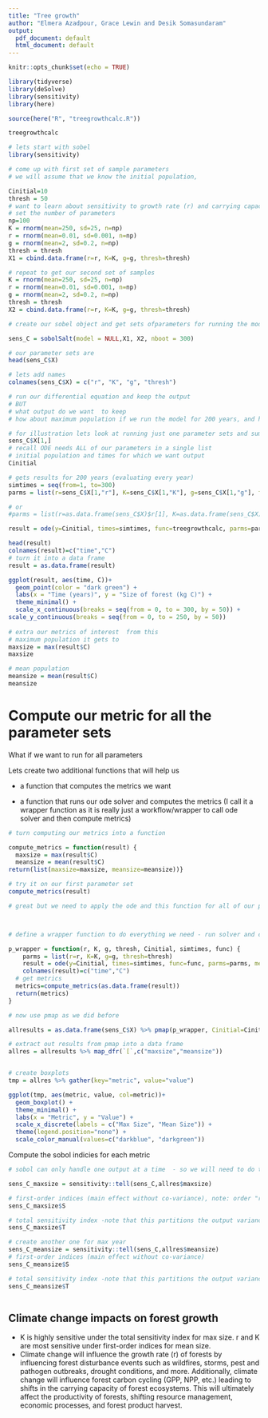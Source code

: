 ```yaml
---
title: "Tree growth"
author: "Elmera Azadpour, Grace Lewin and Desik Somasundaram"
output:
  pdf_document: default
  html_document: default
---
```


```r
knitr::opts_chunk$set(echo = TRUE)

library(tidyverse)
library(deSolve)
library(sensitivity)
library(here)
```


```r
source(here("R", "treegrowthcalc.R"))

treegrowthcalc

# lets start with sobel 
library(sensitivity)

# come up with first set of sample parameters
# we will assume that we know the initial population,

Cinitial=10
thresh = 50
# want to learn about sensitivity to growth rate (r) and carrying capacity 
# set the number of parameters
np=100
K = rnorm(mean=250, sd=25, n=np)
r = rnorm(mean=0.01, sd=0.001, n=np)
g = rnorm(mean=2, sd=0.2, n=np)
thresh = thresh
X1 = cbind.data.frame(r=r, K=K, g=g, thresh=thresh)

# repeat to get our second set of samples
K = rnorm(mean=250, sd=25, n=np)
r = rnorm(mean=0.01, sd=0.001, n=np)
g = rnorm(mean=2, sd=0.2, n=np)
thresh = thresh
X2 = cbind.data.frame(r=r, K=K, g=g, thresh=thresh)

# create our sobel object and get sets ofparameters for running the model

sens_C = sobolSalt(model = NULL,X1, X2, nboot = 300)

# our parameter sets are
head(sens_C$X)

# lets add names 
colnames(sens_C$X) = c("r", "K", "g", "thresh")

# run our differential equation and keep the output
# BUT
# what output do we want  to keep
# how about maximum population if we run the model for 200 years, and how many years to get to the carrying capacity

# for illustration lets look at running just one parameter sets and summarizing results
sens_C$X[1,]
# recall ODE needs ALL of our parameters in a single list 
# initial population and times for which we want output 
Cinitial

# gets results for 200 years (evaluating every year)
simtimes = seq(from=1, to=300)
parms = list(r=sens_C$X[1,"r"], K=sens_C$X[1,"K"], g=sens_C$X[1,"g"], thresh=sens_C$X[1,"thresh"])

# or
#parms = list(r=as.data.frame(sens_C$X)$r[1], K=as.data.frame(sens_C$X)$K[1], g=as.data.frame(sens_C$X)$g[1])

result = ode(y=Cinitial, times=simtimes, func=treegrowthcalc, parms=parms)

head(result)
colnames(result)=c("time","C")
# turn it into a data frame
result = as.data.frame(result)

ggplot(result, aes(time, C))+
  geom_point(color = "dark green") +
  labs(x = "Time (years)", y = "Size of forest (kg C)") +
  theme_minimal() +
  scale_x_continuous(breaks = seq(from = 0, to = 300, by = 50)) +
scale_y_continuous(breaks = seq(from = 0, to = 250, by = 50))
  
# extra our metrics of interest  from this
# maximum population it gets to
maxsize = max(result$C)
maxsize

# mean population
meansize = mean(result$C)
meansize
```

# Compute our metric for all the parameter sets

What if we want to run for all parameters

Lets create two additional functions that will help us

* a function that computes the metrics we want

* a function that runs our ode solver and computes the metrics (I call it a wrapper function as it is really just a workflow/wrapper to call ode solver and then compute metrics)
```r
# turn computing our metrics into a function

compute_metrics = function(result) {
  maxsize = max(result$C)
  meansize = mean(result$C)
return(list(maxsize=maxsize, meansize=meansize))}

# try it on our first parameter set
compute_metrics(result)

# great but we need to apply the ode and this function for all of our parameters



# define a wrapper function to do everything we need - run solver and compute metrics - and send back results for each parameter

p_wrapper = function(r, K, g, thresh, Cinitial, simtimes, func) {
    parms = list(r=r, K=K, g=g, thresh=thresh)
    result = ode(y=Cinitial, times=simtimes, func=func, parms=parms, method="daspk") 
    colnames(result)=c("time","C")
  # get metrics
  metrics=compute_metrics(as.data.frame(result))
  return(metrics)
}

# now use pmap as we did before

allresults = as.data.frame(sens_C$X) %>% pmap(p_wrapper, Cinitial=Cinitial, simtimes=simtimes, func=treegrowthcalc)

# extract out results from pmap into a data frame
allres = allresults %>% map_dfr(`[`,c("maxsize","meansize"))


# create boxplots
tmp = allres %>% gather(key="metric", value="value")

ggplot(tmp, aes(metric, value, col=metric))+
  geom_boxplot() +
  theme_minimal() + 
  labs(x = "Metric", y = "Value") +
  scale_x_discrete(labels = c("Max Size", "Mean Size")) +
  theme(legend.position="none") +
  scale_color_manual(values=c("darkblue", "darkgreen"))
```

Compute the sobol indicies for each metric

```r
# sobol can only handle one output at a time  - so we will need to do them separately

sens_C_maxsize = sensitivity::tell(sens_C,allres$maxsize)

# first-order indices (main effect without co-variance), note: order "r", "K", "g", "thresh" (X1-X4)
sens_C_maxsize$S

# total sensitivity index -note that this partitions the output variance - so values sum to 1
sens_C_maxsize$T

# create another one for max year
sens_C_meansize = sensitivity::tell(sens_C,allres$meansize)
# first-order indices (main effect without co-variance)
sens_C_meansize$S

# total sensitivity index -note that this partitions the output variance - so values sum to 1
sens_C_meansize$T

```


```r

```




## Climate change impacts on forest growth
- K is highly sensitive under the total sensitivity index for max size. r and K are most sensitive under first-order indices for mean size. 
- Climate change will influence the growth rate (r) of forests by influencing forest disturbance events such as wildfires, storms, pest and pathogen outbreaks, drought conditions, and more. Additionally, climate change will influence forest carbon cycling (GPP, NPP, etc.) leading to shifts in the carrying capacity of forest ecosystems. This will ultimately affect the productivity of forests, shifting resource management, economic processes, and forest product harvest. 
